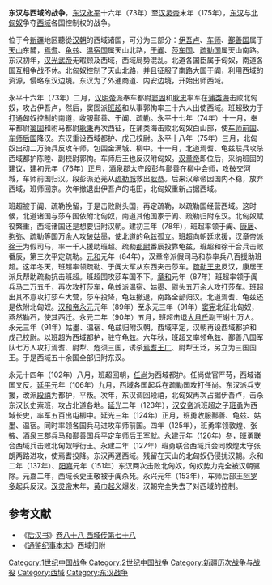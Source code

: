 '''东汉与西域的战争'''，[[东汉|东汉]][[永平|永平]]十六年（73年）至[[汉灵帝|汉灵帝]]末年（175年），[[东汉|东汉]]与[[北匈奴|北匈奴]]争夺[[西域|西域]]各国控制权的战争。

位于今[[新疆|新疆]]地区聽從[[汉朝|汉朝]]的西域诸国，可分为三部分：[[伊吾卢|伊吾卢]]、[[车师|车师]]、[[鄯善国|鄯善国]]属于[[天山|天山]]东麓，[[焉耆|焉耆]]、[[龟兹|龟兹]]、[[温宿国|温宿国]]属天山北路，[[于阗|于阗]]、[[莎车国|莎车国]]、[[疏勒国|疏勒国]]属天山南路。东汉初年，[[汉光武帝|汉光武帝]]无暇顾及西域，西域局势混乱。北道各国臣属于匈奴，南道各国互相争战不休。北匈奴控制了天山北路，并且征服了南路大国于阗，利用西域的资源，侵略东汉边境。东汉为了外通商道、内安边境，开始出师西域。

永平十六年（73年）二月，[[汉明帝|汉明帝]]派奉车都尉[[窦固|窦固]]和[[耿忠|耿忠]]率军在[[蒲类海|蒲类海]]击败北匈奴，攻占伊吾卢，然后，窦固派[[班超|班超]]和从事郭恂率三十六人出使西域。班超致力于打通匈奴控制的南道，收服鄯善、于阗、疏勒。永平十七年（74年）十一月，奉车都尉[[窦固|窦固]]和驸马都尉[[耿秉|耿秉]]再次西征，在蒲类海击败北匈奴白山部，使[[车师前国|车师前国]]、[[车师后国|车师后国]]降汉。东汉重设西域都护、戊己校尉。永平十八年（75年）三月，北匈奴出动二万骑兵反攻车师，包围金满城、柳中。十一月，北道焉耆、龟兹联兵攻杀西域都护陈睦、副校尉郭恂。车师后王也反汉附匈奴。[[汉章帝|汉章帝]]即位后，采纳班固的建议，建初元年（76年）正月，[[酒泉郡|酒泉郡]][[太守|太守]]段彭与鄯善在柳中会师，攻破交河城，车师前国归汉。段彭派范羌从[[疏勒城之战|疏勒城]]救出[[耿恭|耿恭]]。后来汉章帝因国内不稳，放弃西域，班师回京。次年撤退出伊吾卢的屯田，北匈奴重新占据西域。

班超被于阗、疏勒挽留，于是击败尉头国，再定疏勒，以疏勒国经营西域。这时候，北道诸国与莎车国依附北匈奴，南道其他国家于阗、疏勒归附东汉。北匈奴赋役繁重，西域诸国还是想要归附汉朝。建初三年（78年），班超率领于阗、[[康居|康居]]、[[拘弥|拘弥]]、疏勒等国万余人攻破[[姑墨|姑墨]]，使北道的龟兹孤立。班超向朝廷求援，汉章帝派[[徐干|徐干]]为假司马，率一千人援助班超。疏勒[[都尉|都尉]]番辰投靠龟兹，班超和徐干合兵击败番辰，第三次平定疏勒。[[元和_(东汉)|元和]]元年（84年），汉章帝派假司马和恭率兵八百援助班超。这年冬天，班超率领疏勒、于阗大军从东西夹击莎车。[[忠_(疏勒王)|疏勒王忠]]反汉，康居王派兵帮助疏勒抗击班超。班超围攻莎车国不下。[[章和_(东汉)|章和]]元年（87年）班超率领于阗兵马二万五千，再次攻打莎车，龟兹派温宿、姑墨、尉头五万余人攻打莎车。班超出其不意攻打莎车大营，莎车投降，龟兹撤退，南路全部归汉。北道焉耆、龟兹还是依附北匈奴。[[汉和帝|汉和帝]][[永元_(东汉)|永元]]元年（89年）至永元三年（91年）[[窦宪|窦宪]]北征北匈奴，燕然勒石，使其西迁。永元二年（90年）五月，班超击退[[大月氏|大月氏]]副王谢七万人。永元三年（91年）姑墨、温宿、龟兹归附汉朝，西域平定，汉朝再设西域都护和戊己校尉。以班超为西域都护，驻守龟兹。六年秋，班超又率领龟兹、鄯善八国军队七万人攻打焉耆、尉犁、危须三国，诱杀[[广_(焉耆)|焉耆王广]]、尉犁王泛，另立为三国国王。于是西域五十余国全部归附东汉。

永元十四年（102年）八月，班超回朝，[[任尚|任尚]]为西域都护。任尚做官严苛，西域诸国又反。[[延平_(汉殇帝)|延平]]元年（106年）九月，西域各国起兵在疏勒国攻打任尚。东汉派兵支援，改派[[段禧|段禧]]为都护，平叛。次年，东汉调回段禧，北匈奴再次占据伊吾卢，击杀东汉长史索班，攻占北道各地。[[延光|延光]]二年（123年），[[汉安帝|汉安帝]]派班超之子[[班勇|班勇]]为西域长史，率军五百出屯柳中。延光三年（124年）正月，班勇收服鄯善、龟兹、姑墨、温宿。同时率领各国兵马进攻车师前国。四年（125年），班勇率领敦煌、张掖、酒泉三郡兵马和鄯善国兵平定车师后王[[军就|军就]]。[[永建_(东汉)|永建]]元年（126年）冬，班勇联合西域兵击败北匈奴呼衍王。永建二年（127年）班勇联合西域兵会同敦煌太守张朗两路进攻，使焉耆投降。东汉再通西域。残留在天山的北匈奴仍侵扰汉朝。永和二年（137年）、[[阳嘉|阳嘉]]元年（151年）东汉两次击败北匈奴，匈奴势力完全被汉朝驱除。元嘉二年，西域长史王敬被于阗杀死。永兴元年（153年），车师后部王[[阿罗多|阿罗多]]起兵反汉。[[汉灵帝|汉灵帝]]末年，[[黄巾起义|黄巾起义]]爆发，汉朝完全失去了对西域的控制。

== 参考文献 ==
*《[[后汉书|后汉书]]》[[s:後漢書/卷88|卷八十八 西域传第七十八]]
*《[[通鉴纪事本末|通鉴纪事本末]]》西域归附

{{DEFAULTSORT:D}}
[[Category:1世纪中国战争|Category:1世纪中国战争]]
[[Category:2世纪中国战争|Category:2世纪中国战争]]
[[Category:新疆历次战争与战役|Category:新疆历次战争与战役]]
[[Category:西域|Category:西域]]
[[Category:东汉战争|Category:东汉战争]]